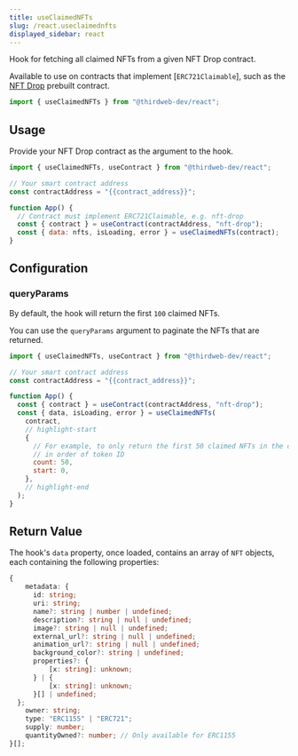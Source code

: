 ```yaml
---
title: useClaimedNFTs
slug: /react.useclaimednfts
displayed_sidebar: react
---
```



Hook for fetching all claimed NFTs from a given NFT Drop contract.

Available to use on contracts that implement [`ERC721Claimable`], such as the
[NFT Drop](https://thirdweb.com/thirdweb.eth/DropERC721) prebuilt contract.

```jsx
import { useClaimedNFTs } from "@thirdweb-dev/react";
```

## Usage

Provide your NFT Drop contract as the argument to the hook.

```jsx
import { useClaimedNFTs, useContract } from "@thirdweb-dev/react";

// Your smart contract address
const contractAddress = "{{contract_address}}";

function App() {
  // Contract must implement ERC721Claimable, e.g. nft-drop
  const { contract } = useContract(contractAddress, "nft-drop");
  const { data: nfts, isLoading, error } = useClaimedNFTs(contract);
}
```

## Configuration

### queryParams

By default, the hook will return the first `100` claimed NFTs.

You can use the `queryParams` argument to paginate the NFTs that are returned.

```jsx
import { useClaimedNFTs, useContract } from "@thirdweb-dev/react";

// Your smart contract address
const contractAddress = "{{contract_address}}";

function App() {
  const { contract } = useContract(contractAddress, "nft-drop");
  const { data, isLoading, error } = useClaimedNFTs(
    contract,
    // highlight-start
    {
      // For example, to only return the first 50 claimed NFTs in the collection
      // in order of token ID
      count: 50,
      start: 0,
    },
    // highlight-end
  );
}
```

## Return Value

The hook's `data` property, once loaded, contains an array of `NFT` objects, each containing the following properties:

```typescript
{
    metadata: {
      id: string;
      uri: string;
      name?: string | number | undefined;
      description?: string | null | undefined;
      image?: string | null | undefined;
      external_url?: string | null | undefined;
      animation_url?: string | null | undefined;
      background_color?: string | undefined;
      properties?: {
          [x: string]: unknown;
      } | {
          [x: string]: unknown;
      }[] | undefined;
  };
    owner: string;
    type: "ERC1155" | "ERC721";
    supply: number;
    quantityOwned?: number; // Only available for ERC1155
}[];
```
